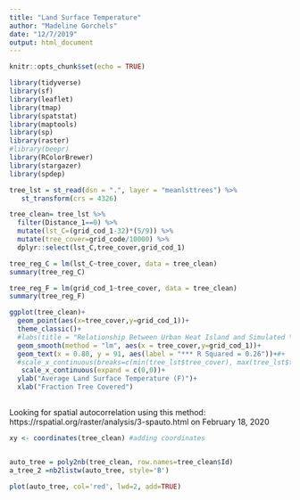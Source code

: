 ```yaml
---
title: "Land Surface Temperature"
author: "Madeline Gorchels"
date: "12/7/2019"
output: html_document
---
```


```r
knitr::opts_chunk$set(echo = TRUE)
```


```r
library(tidyverse)
library(sf)
library(leaflet)
library(tmap)
library(spatstat)
library(maptools)
library(sp)
library(raster)
#library(beepr)
library(RColorBrewer)
library(stargazer)
library(spdep)
```

```r
tree_lst = st_read(dsn = ".", layer = "meanlsttrees") %>% 
   st_transform(crs = 4326)
```

```r
tree_clean= tree_lst %>% 
  filter(Distance_1==0) %>% 
  mutate(lst_C=(grid_cod_1-32)*(5/9)) %>% 
  mutate(tree_cover=grid_code/10000) %>% 
  dplyr::select(lst_C,tree_cover,grid_cod_1)

tree_reg_C = lm(lst_C~tree_cover, data = tree_clean)
summary(tree_reg_C)

tree_reg_F = lm(grid_cod_1~tree_cover, data = tree_clean)
summary(tree_reg_F)
```

```r
ggplot(tree_clean)+
  geom_point(aes(x=tree_cover,y=grid_cod_1))+
  theme_classic()+
  #labs(title = "Relationship Between Urban Heat Island and Simulated \nTree Canopy by Austin Census Tract", y = "Comparitive Land Surface Temperature Intensity", x = "Simulated Tree Intensity")+
  geom_smooth(method = "lm", aes(x = tree_cover,y=grid_cod_1))+
  geom_text(x = 0.80, y = 91, aes(label = "*** R Squared = 0.26"))+#+
  #scale_x_continuous(breaks=c(min(tree_lst$tree_cover), max(tree_lst$tree_cover)), labels=c("Low","High")
   scale_x_continuous(expand = c(0,0))+
  ylab("Average Land Surface Temperature (F)")+
  xlab("Fraction Tree Covered")
  

```
Looking for spatial autocorrelation using this method: https://rspatial.org/raster/analysis/3-spauto.html on February 18, 2020
```r
xy <- coordinates(tree_clean) #adding coordinates


auto_tree = poly2nb(tree_clean, row.names=tree_clean$Id)
a_tree_2 =nb2listw(auto_tree, style='B')

plot(auto_tree, col='red', lwd=2, add=TRUE)
```

